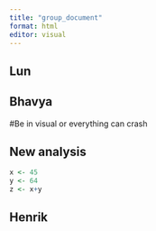 ```yaml
---
title: "group_document"
format: html
editor: visual
---
```


## Lun

## Bhavya

#Be in visual or everything can crash

## New analysis

```r
x <- 45
y <- 64
z <- x+y
```

## Henrik
